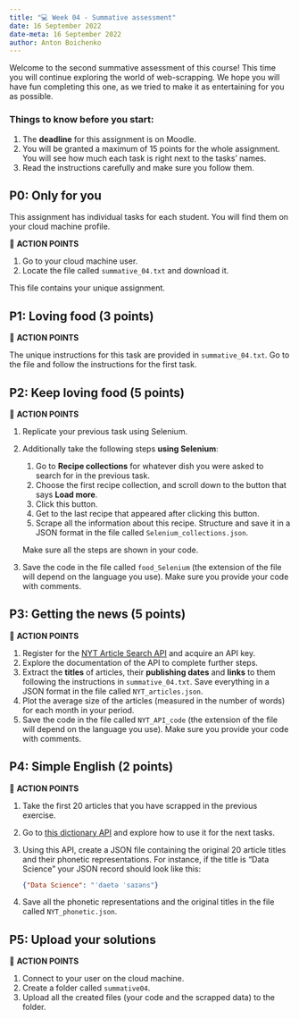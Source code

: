 ```yaml
---
title: "💻 Week 04 - Summative assessment"
date: 16 September 2022
date-meta: 16 September 2022
author: Anton Boichenko
---
```


Welcome to the second summative assessment of this course! This time you will continue exploring the world of web-scrapping. We hope you will have fun completing this one, as we tried to make it as entertaining for you as possible. 

### Things to know before you start:  

1. The **deadline** for this assignment is on Moodle.
2. You will be granted a maximum of 15 points for the whole assignment. You will see how much each task is right next to the tasks' names. 
3. Read the instructions carefully and make sure you follow them.

## P0: Only for you 

This assignment has individual tasks for each student. You will find them on your cloud machine profile. 

🎯 **ACTION POINTS**

1. Go to your cloud machine user.
2. Locate the file called `summative_04.txt` and download it.

This file contains your unique assignment. 

## P1: Loving food (3 points)

🎯 **ACTION POINTS**

The unique instructions for this task are provided in `summative_04.txt`. Go to the file and follow the instructions for the first task. 

## P2: Keep loving food (5 points)

🎯 **ACTION POINTS**

1. Replicate your previous task using Selenium.
2. Additionally take the following steps **using Selenium**:

    1. Go to **Recipe collections** for whatever dish you were asked to search for in the previous task.
    2. Choose the first recipe collection, and scroll down to the button that says **Load more**.
    3. Click this button.
    4. Get to the last recipe that appeared after clicking this button. 
    5. Scrape all the information about this recipe. Structure and save it in a JSON format in the file called `Selenium_collections.json`. 

    Make sure all the steps are shown in your code. 

3. Save the code in the file called `food_Selenium` (the extension of the file will depend on the language you use). Make sure you provide your code with comments. 

## P3: Getting the news (5 points)

🎯 **ACTION POINTS**

1. Register for the [NYT Article Search API](https://developer.nytimes.com/docs/articlesearch-product/1/overview) and acquire an API key.
2. Explore the documentation of the API to complete further steps.
3. Extract the **titles** of articles, their **publishing dates** and **links** to them following the instructions in `summative_04.txt`. Save everything in a JSON format in the file called `NYT_articles.json`.  
4. Plot the average size of the articles (measured in the number of words) for each month in your period. 
5. Save the code in the file called `NYT_API_code` (the extension of the file will depend on the language you use). Make sure you provide your code with comments. 

## P4: Simple English (2 points)

🎯 **ACTION POINTS**

1. Take the first 20 articles that you have scrapped in the previous exercise. 
2. Go to [this dictionary API](https://dictionaryapi.dev/) and explore how to use it for the next tasks. 
3. Using this API, create a JSON file containing the original 20 article titles and their phonetic representations. For instance, if the title is "Data Science" your JSON record should look like this:

    ```json
    {"Data Science": "ˈdaetə ˈsaɪəns"}
    ```

4. Save all the phonetic representations and the original titles in the file called `NYT_phonetic.json`.

## P5: Upload your solutions 

🎯 **ACTION POINTS**

1. Connect to your user on the cloud machine.
2. Create a folder called `summative04`.
3. Upload all the created files (your code and the scrapped data) to the folder.